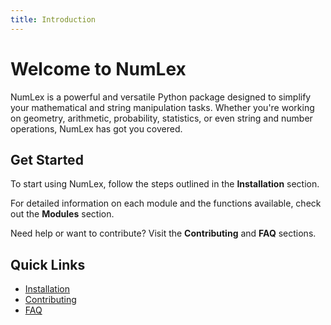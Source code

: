 ```yaml
---
title: Introduction
---
```


# Welcome to NumLex

NumLex is a powerful and versatile Python package designed to simplify your mathematical and string manipulation tasks. Whether you're working on geometry, arithmetic, probability, statistics, or even string and number operations, NumLex has got you covered.

## Get Started

To start using NumLex, follow the steps outlined in the **Installation** section.

For detailed information on each module and the functions available, check out the **Modules** section.

Need help or want to contribute? Visit the **Contributing** and **FAQ** sections.

## Quick Links

- [Installation](/getting-started/installation)
- [Contributing](/guides/how-to-contribute)
- [FAQ](/additional-resources/faq)
